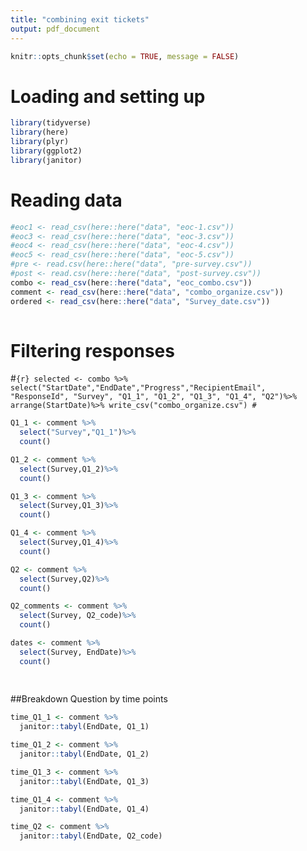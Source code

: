 ```yaml
---
title: "combining exit tickets"
output: pdf_document
---
```


```r
knitr::opts_chunk$set(echo = TRUE, message = FALSE)
```

# Loading and setting up

```r
library(tidyverse)
library(here)
library(plyr)
library(ggplot2)
library(janitor)
```

# Reading data

```r
#eoc1 <- read_csv(here::here("data", "eoc-1.csv"))
#eoc3 <- read_csv(here::here("data", "eoc-3.csv"))
#eoc4 <- read_csv(here::here("data", "eoc-4.csv"))
#eoc5 <- read_csv(here::here("data", "eoc-5.csv"))
#pre <- read.csv(here::here("data", "pre-survey.csv"))
#post <- read.csv(here::here("data", "post-survey.csv"))
combo <- read_csv(here::here("data", "eoc_combo.csv"))
comment <- read_csv(here::here("data", "combo_organize.csv"))
ordered <- read_csv(here::here("data", "Survey_date.csv"))
  
```

# Filtering responses

#```{r}
selected <- combo %>% 
  select("StartDate","EndDate","Progress","RecipientEmail", "ResponseId", "Survey", "Q1_1", "Q1_2", "Q1_3", "Q1_4", "Q2")%>%
  arrange(StartDate)%>%
write_csv("combo_organize.csv")
#```
```r
Q1_1 <- comment %>%
  select("Survey","Q1_1")%>%
  count()
```
```r
Q1_2 <- comment %>%
  select(Survey,Q1_2)%>%
  count()
```
```r
Q1_3 <- comment %>%
  select(Survey,Q1_3)%>%
  count()
```
```r
Q1_4 <- comment %>%
  select(Survey,Q1_4)%>%
  count()
```
```r
Q2 <- comment %>%
  select(Survey,Q2)%>%
  count()
```
```r
Q2_comments <- comment %>%
  select(Survey, Q2_code)%>%
  count()
```
```r
dates <- comment %>%
  select(Survey, EndDate)%>%
  count()
  
  
```

##Breakdown Question by time points


```r
time_Q1_1 <- comment %>%
  janitor::tabyl(EndDate, Q1_1)
```

```r
time_Q1_2 <- comment %>%
  janitor::tabyl(EndDate, Q1_2)
```

```r
time_Q1_3 <- comment %>%
  janitor::tabyl(EndDate, Q1_3)
```

```r
time_Q1_4 <- comment %>%
  janitor::tabyl(EndDate, Q1_4)
```


```r
time_Q2 <- comment %>%
  janitor::tabyl(EndDate, Q2_code)
```
